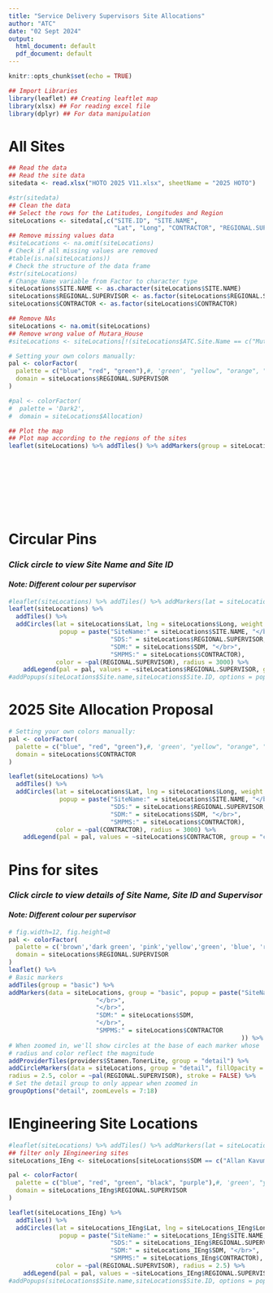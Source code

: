 ```yaml
---
title: "Service Delivery Supervisors Site Allocations"
author: "ATC"
date: "02 Sept 2024"
output:
  html_document: default
  pdf_document: default
---
```


```r
knitr::opts_chunk$set(echo = TRUE)
```


```r
## Import Libraries
library(leaflet) ## Creating leaftlet map
library(xlsx) ## For reading excel file
library(dplyr) ## For data manipulation
```


# All Sites
   

```r
## Read the data
## Read the site data
sitedata <- read.xlsx("HOTO 2025 V11.xlsx", sheetName = "2025 HOTO")

#str(sitedata)
## Clean the data
## Select the rows for the Latitudes, Longitudes and Region
siteLocations <- sitedata[,c("SITE.ID", "SITE.NAME", 
                             "Lat", "Long", "CONTRACTOR", "REGIONAL.SUPERVISOR", "SDM")]
## Remove missing values data
#siteLocations <- na.omit(siteLocations)
# Check if all missing values are removed
#table(is.na(siteLocations))
# Check the structure of the data frame
#str(siteLocations)
# Change Name variable from Factor to character type
siteLocations$SITE.NAME <- as.character(siteLocations$SITE.NAME)
siteLocations$REGIONAL.SUPERVISOR <- as.factor(siteLocations$REGIONAL.SUPERVISOR)
siteLocations$CONTRACTOR <- as.factor(siteLocations$CONTRACTOR)

## Remove NAs
siteLocations <- na.omit(siteLocations)
## Remove wrong value of Mutara_House
#siteLocations <- siteLocations[!(siteLocations$ATC.Site.Name == c("Mutara_House")),]

# Setting your own colors manually:
pal <- colorFactor(
  palette = c("blue", "red", "green"),#, 'green', "yellow", "orange", "black", "purple", "pink", "brown", "grey"),
  domain = siteLocations$REGIONAL.SUPERVISOR
)

#pal <- colorFactor(
#  palette = 'Dark2',
#  domain = siteLocations$Allocation)

## Plot the map
## Plot map according to the regions of the sites
leaflet(siteLocations) %>% addTiles() %>% addMarkers(group = siteLocations$REGIONAL.SUPERVISOR, lat = siteLocations$Lat, lng = siteLocations$Long, popup = paste("SiteName:" = siteLocations$SITE.NAME, "</br>",
                                                                                                                              "SiteID:" = siteLocations$SITE.ID,
                                                                                                                              "</br>",
                                                                                                                              "SDS: " = siteLocations$REGIONAL.SUPERVISOR,
                                                                                                                              "</br>",
                                                                                                                              "SDM:" = siteLocations$SDM,
                                                                                                                              "</br>",
                                                                                                                              "SMPMS:" = siteLocations$CONTRACTOR
                                                                                                                              ), clusterOptions = markerClusterOptions())

```

# Circular Pins  

### *Click circle to view Site Name and Site ID*
#### *Note: Different colour per supervisor*  

```r
#leaflet(siteLocations) %>% addTiles() %>% addMarkers(lat = siteLocations$Latitude, lng = siteLocations$Longitude) %>% addPopups(siteLocations$Site.name,siteLocations$Site.ID, options = popupOptions(closeButton = FALSE))
leaflet(siteLocations) %>%
  addTiles() %>%
  addCircles(lat = siteLocations$Lat, lng = siteLocations$Long, weight = 1, 
              popup = paste("SiteName:" = siteLocations$SITE.NAME, "</br>",                                                      "SiteID:" = siteLocations$SITE.ID, "</br>", 
                            "SDS:" = siteLocations$REGIONAL.SUPERVISOR, "</br>",
                            "SDM:" = siteLocations$SDM, "</br>",
                            "SMPMS:" = siteLocations$CONTRACTOR), 
             color = ~pal(REGIONAL.SUPERVISOR), radius = 3000) %>%
    addLegend(pal = pal, values = ~siteLocations$REGIONAL.SUPERVISOR, group = "circles", position = "bottomright")
#addPopups(siteLocations$Site.name,siteLocations$Site.ID, options = popupOptions(closeButton = FALSE))
```
# 2025 Site Allocation Proposal


```r

# Setting your own colors manually:
pal <- colorFactor(
  palette = c("blue", "red", "green"),#, 'green', "yellow", "orange", "black", "purple", "pink", "brown", "grey"),
  domain = siteLocations$CONTRACTOR
)

leaflet(siteLocations) %>%
  addTiles() %>%
  addCircles(lat = siteLocations$Lat, lng = siteLocations$Long, weight = 1, 
              popup = paste("SiteName:" = siteLocations$SITE.NAME, "</br>",                                                      "SiteID:" = siteLocations$SITE.ID, "</br>", 
                            "SDS:" = siteLocations$REGIONAL.SUPERVISOR, "</br>",
                            "SDM:" = siteLocations$SDM, "</br>",
                            "SMPMS:" = siteLocations$CONTRACTOR), 
             color = ~pal(CONTRACTOR), radius = 3000) %>%
    addLegend(pal = pal, values = ~siteLocations$CONTRACTOR, group = "circles", position = "bottomright")
```

# Pins for sites  

### *Click circle to view details of Site Name, Site ID and Supervisor*  
#### *Note: Different colour per supervisor*  
```r
# fig.width=12, fig.height=8
pal <- colorFactor(
  palette = c('brown','dark green', 'pink','yellow','green', 'blue', 'red'),#, 'green', "yellow", "orange", "black", "purple", "pink", "brown", "grey"),
  domain = siteLocations$REGIONAL.SUPERVISOR
)
leaflet() %>%
# Basic markers
addTiles(group = "basic") %>%
addMarkers(data = siteLocations, group = "basic", popup = paste("SiteName:" = siteLocations$SITE.NAME, "</br>",                                                                                        "SiteID:" = siteLocations$SITE.ID,
                        "</br>",                                                                                        "Supervisor:" = siteLocations$REGIONAL.SUPERVISOR,
                        "</br>",
                        "SDM:" = siteLocations$SDM,
                        "</br>",
                        "SMPMS:" = siteLocations$CONTRACTOR
                                                                )) %>%
# When zoomed in, we'll show circles at the base of each marker whose
# radius and color reflect the magnitude
addProviderTiles(providers$Stamen.TonerLite, group = "detail") %>%
addCircleMarkers(data = siteLocations, group = "detail", fillOpacity = 0.5,
radius = 2.5, color = ~pal(REGIONAL.SUPERVISOR), stroke = FALSE) %>%
# Set the detail group to only appear when zoomed in
groupOptions("detail", zoomLevels = 7:18)
```

# IEngineering Site Locations
```r
#leaflet(siteLocations) %>% addTiles() %>% addMarkers(lat = siteLocations$Latitude, lng = siteLocations$Longitude) %>% addPopups(siteLocations$Site.name,siteLocations$Site.ID, options = popupOptions(closeButton = FALSE))
## filter only IEngineering sites
siteLocations_IEng <- siteLocations[siteLocations$SDM == c("Allan Kavuma"),]

pal <- colorFactor(
  palette = c("blue", "red", "green", "black", "purple"),#, 'green', "yellow", "orange", "black", "purple", "pink", "brown", "grey"),
  domain = siteLocations_IEng$REGIONAL.SUPERVISOR
)

leaflet(siteLocations_IEng) %>%
  addTiles() %>%
  addCircles(lat = siteLocations_IEng$Lat, lng = siteLocations_IEng$Long, weight = 1, 
              popup = paste("SiteName:" = siteLocations_IEng$SITE.NAME, "</br>",                                                      "SiteID:" = siteLocations_IEng$SITE.ID, "</br>", 
                            "SDS:" = siteLocations_IEng$REGIONAL.SUPERVISOR, "</br>",
                            "SDM:" = siteLocations_IEng$SDM, "</br>",
                            "SMPMS:" = siteLocations_IEng$CONTRACTOR), 
             color = ~pal(REGIONAL.SUPERVISOR), radius = 2.5) %>%
    addLegend(pal = pal, values = ~siteLocations_IEng$REGIONAL.SUPERVISOR, group = "circles", position = "bottomright")
#addPopups(siteLocations$Site.name,siteLocations$Site.ID, options = popupOptions(closeButton = FALSE))
```
